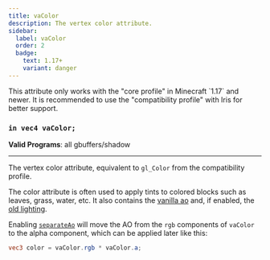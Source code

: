 ```yaml
---
title: vaColor
description: The vertex color attribute.
sidebar:
  label: vaColor
  order: 2
  badge:
    text: 1.17+
    variant: danger
---
```


<Aside type="danger">This attribute only works with the "core profile" in Minecraft `1.17` and newer. It is recommended to use the "compatibility profile" with Iris for better support. </Aside>

### `in vec4 vaColor;`

**Valid Programs**: all gbuffers/shadow

---

The vertex color attribute, equivalent to `gl_Color` from the compatibility profile.

The color attribute is often used to apply tints to colored blocks such as leaves, grass, water, etc. It also contains the [vanilla ao](/reference/constants/ambientocclusionlevel) and, if enabled, the [old lighting](/reference/shadersproperties/options#oldlighting).

Enabling [`separateAo`](/reference/shadersproperties/options#separateao) will move the AO from the `rgb` components of `vaColor` to the alpha component, which can be applied later like this:
```glsl
vec3 color = vaColor.rgb * vaColor.a;
```